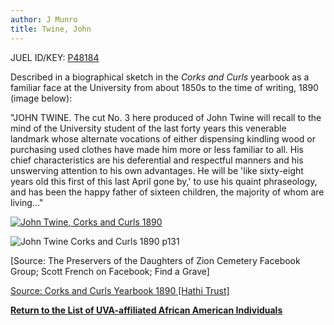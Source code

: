 ```yaml
---
author: J Munro
title: Twine, John
---
```

JUEL ID/KEY: [P48184](http://juel.iath.virginia.edu/public_person?person=48184 "P48184")

Described in a biographical sketch in the _Corks and Curls_ yearbook as a familiar face at the University from about 1850s to the time of writing, 1890 (image below):   
  
"JOHN TWINE. The cut No. 3 here produced of John Twine will recall to the mind of the University student of the last forty years this venerable landmark whose alternate vocations of either dispensing kindling wood or purchasing used clothes have made him more or less familiar to all. His chief characteristics are his deferential and respectful manners and his unswerving attention to his own advantages. He will be 'like sixty-eight years old this first of this last April gone by,' to use his quaint phraseology, and has been the happy father of sixteen children, the majority of whom are living..." 

[![](http://juel.iath.virginia.edu/sites/default/files/media/images/Screen%20Shot%202018-11-09%20at%204.25.47%20PM.png "John Twine, Corks and Curls 1890")](http://juel.iath.virginia.edu/node/1118 "John Twine, Corks and Curls 1890")

![](http://juel.iath.virginia.edu/sites/default/files/media/images/Screen%20Shot%202019-04-09%20at%201.15.07%20PM.png "John Twine Corks and Curls 1890 p131")

\[Source: The Preservers of the Daughters of Zion Cemetery Facebook Group; Scott French on Facebook; Find a Grave\] 

[Source: Corks and Curls Yearbook 1890 \[Hathi Trust\]](http://search.lib.virginia.edu/catalog/uva-lib:2251087/view#openLayer/uva-lib:2172140/2803/2025/0/1/0 "Corks and Curls 1890") 

****[Return to the List of UVA-affiliated African American Individuals](http://juel.iath.virginia.edu/node/367 "Return to the List of African-American Individuals")****

 [](http://search.lib.virginia.edu/catalog/u6371432)